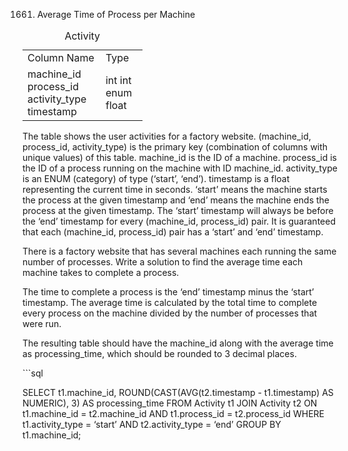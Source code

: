 1661. Average Time of Process per Machine

Table: Activity

+----------------+---------+
| Column Name    | Type    |
+----------------+---------+
| machine_id     | int     |
| process_id     | int     |
| activity_type  | enum    |
| timestamp      | float   |
+----------------+---------+
The table shows the user activities for a factory website.
(machine_id, process_id, activity_type) is the primary key (combination of columns with unique values) of this table.
machine_id is the ID of a machine.
process_id is the ID of a process running on the machine with ID machine_id.
activity_type is an ENUM (category) of type ('start', 'end').
timestamp is a float representing the current time in seconds.
'start' means the machine starts the process at the given timestamp and 'end' means the machine ends the process at the given timestamp.
The 'start' timestamp will always be before the 'end' timestamp for every (machine_id, process_id) pair.
It is guaranteed that each (machine_id, process_id) pair has a 'start' and 'end' timestamp.
 

There is a factory website that has several machines each running the same number of processes. Write a solution to find the average time each machine takes to complete a process.

The time to complete a process is the 'end' timestamp minus the 'start' timestamp. The average time is calculated by the total time to complete every process on the machine divided by the number of processes that were run.

The resulting table should have the machine_id along with the average time as processing_time, which should be rounded to 3 decimal places.



```sql


SELECT 
    t1.machine_id,
    ROUND(CAST(AVG(t2.timestamp - t1.timestamp) AS NUMERIC), 3) AS processing_time
FROM 
    Activity t1
JOIN 
    Activity t2 ON t1.machine_id = t2.machine_id 
               AND t1.process_id = t2.process_id
WHERE 
    t1.activity_type = 'start' 
    AND t2.activity_type = 'end'
GROUP BY 
    t1.machine_id;

